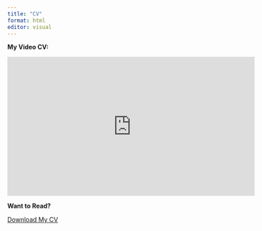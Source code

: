 ```yaml
---
title: "CV"
format: html
editor: visual
---
```


**My Video CV:**

<!-- Begin YouTube embed code -->
<iframe width="560" height="315" src="https://www.youtube.com/embed/3tpwWfNyDlo" title="Video Resume" frameborder="0" allow="accelerometer; clipboard-write; encrypted-media; gyroscope; picture-in-picture" allowfullscreen></iframe>
<!-- End YouTube embed code -->

**Want to Read?**

[Download My CV](files/CVResume-3.pdf){download='CVResume-3.pdf' .button}

